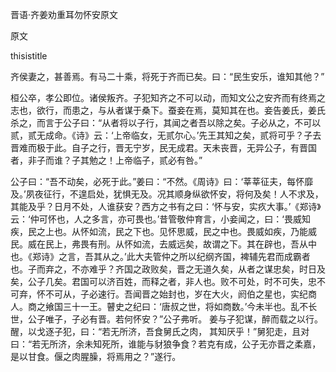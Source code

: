 


晋语·齐姜劝重耳勿怀安原文

原文

thisistitle

齐侯妻之，甚善焉。有马二十乘，将死于齐而已矣。曰：“民生安乐，谁知其他？”

桓公卒，孝公即位。诸侯叛齐。子犯知齐之不可以动，而知文公之安齐而有终焉之志也，欲行，而患之，与从者谋于桑下。蚕妾在焉，莫知其在也。妾告姜氏，姜氏杀之，而言于公子曰：“从者将以子行，其闻之者吾以除之矣。子必从之，不可以贰，贰无成命。《诗》云：‘上帝临女，无贰尔心。’先王其知之矣，贰将可乎？子去晋难而极于此。自子之行，晋无宁岁，民无成君。天未丧晋，无异公子，有晋国者，非子而谁？子其勉之！上帝临子，贰必有咎。”

公子曰：“吾不动矣，必死于此。”姜曰：“不然。《周诗》曰：‘莘莘征夫，每怀靡及。’夙夜征行，不遑启处，犹惧无及。况其顺身纵欲怀安，将何及矣！人不求及，其能及乎？日月不处，人谁获安？西方之书有之曰：‘怀与安，实疚大事。’《郑诗》云：‘仲可怀也，人之多言，亦可畏也。’昔管敬仲育言，小妾闻之，曰：‘畏威知疾，民之上也。从怀如流，民之下也。见怀思威，民之中也。畏威如疾，乃能威民。威在民上，弗畏有刑。从怀如流，去威远矣，故谓之下。其在辟也，吾从中也。《郑诗》之言，吾其从之。’此大夫管仲之所以纪纲齐国，裨辅先君而成霸者也。子而弃之，不亦难乎？齐国之政败矣，晋之无道久矣，从者之谋忠矣，时日及矣，公子几矣。君国可以济百姓，而释之者，非人也。败不可处，时不可失，忠不可弃，怀不可从，子必速行。吾闻晋之始封也，岁在大火，阏伯之星也，实纪商人。商之飨国三十一王。瞽史之纪曰：‘唐叔之世，将如商数。’今未半也。乱不长世，公子唯子，子必有晋。若何怀安？”公子弗听。 姜与子犯谋，醉而载之以行。醒，以戈逐子犯，曰：“若无所济，吾食舅氏之肉， 其知厌乎！”舅犯走，且对曰：“若无所济，余未知死所，谁能与豺狼争食？若克有成，公子无亦晋之柔嘉，是以甘食。偃之肉腥臊，将焉用之？”遂行。

